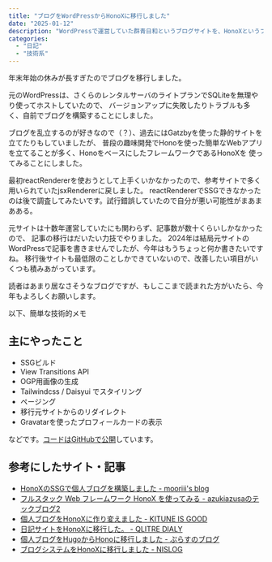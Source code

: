 ```yaml
---
title: "ブログをWordPressからHonoXに移行しました"
date: "2025-01-12"
description: "WordPressで運営していた群青日和というブログサイトを、HonoXというフレームワークに移行しました。さくらのレンタルサーバでホストしていたのを、ViteでSSGしてCloudflare Pagesにデプロイしています。"
categories:
  - "日記"
  - "技術系"
---
```


年末年始の休みが長すぎたのでブログを移行しました。

元のWordPressは、さくらのレンタルサーバのライトプランでSQLiteを無理やり使ってホストしていたので、
バージョンアップに失敗したりトラブルも多く、自前でブログを構築することにしました。

ブログを乱立するのが好きなので（？）、過去にはGatzbyを使った静的サイトを立てたりもしていましたが、
普段の趣味開発でHonoを使った簡単なWebアプリを立てることが多く、HonoをベースにしたフレームワークであるHonoXを
使ってみることにしました。

最初reactRendererを使おうとして上手くいかなかったので、参考サイトで多く用いられていたjsxRendererに戻しました。
reactRendererでSSGできなかったのは後で調査してみたいです。試行錯誤していたので自分が悪い可能性がまあまあある。

元サイトは十数年運営していたにも関わらず、記事数が数十くらいしかなかったので、
記事の移行はだいたい力技でやりました。
2024年は結局元サイトのWordPressで記事を書きませんでしたが、今年はもうちょっと何か書きたいですね。
移行後サイトも最低限のことしかできていないので、改善したい項目がいくつも積みあがっています。

読者はあまり居なさそうなブログですが、もしここまで読まれた方がいたら、今年もよろしくお願いします。

以下、簡単な技術的メモ

## 主にやったこと

- SSGビルド
- View Transitions API
- OGP用画像の生成
- Tailwindcss / Daisyui でスタイリング
- ページング
- 移行元サイトからのリダイレクト
- Gravatarを使ったプロフィールカードの表示

などです。[コードはGitHubで公開](https://github.com/y-moriya/honox-blog)しています。

## 参考にしたサイト・記事

- [HonoXのSSGで個人ブログを構築しました - mooriii's blog](https://blog.mooriii.com/entry/honox-ssg-blog)
- [フルスタック Web フレームワーク HonoX を使ってみる - azukiazusaのテックブログ2](https://azukiazusa.dev/blog/full-stack-web-framework-honox/)
- [個人ブログをHonoXに作り変えました - KITUNE IS GOOD](https://sori883.dev/posts/remake_blog_architecture/)
- [日記サイトをHonoXに移行した。 - QLITRE DIALY](https://qlitre-dialy.ink/post/migrating-from-hono-to-honox)
- [個人ブログをHugoからHonoに移行しました - ぷらすのブログ](https://blog.p1ass.com/posts/migrate-to-hono/)
- [ブログシステムをHonoXに移行しました - NISLOG](https://blog.nismit.me/post/2024/04/move-to-hono)
